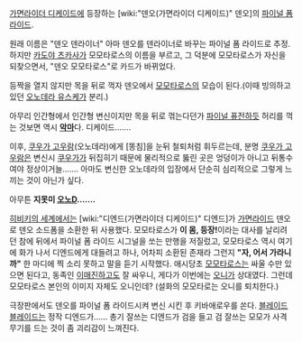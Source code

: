 [[가면라이더 디케이드]]에 등장하는 [wiki:"덴오(가면라이더 디케이드)" 덴오]의 [[파이널 폼 라이드]].

원래 이름은 "덴오 덴라이너" 아마 덴오를 덴라이너로 바꾸는 파이널 폼 라이드로 추정. 하지만 [[카도야 츠카사]]가 모모타로스의 이름을 부르고, 그 덕분에 모모타로스가 자신을 되찾으면서, "덴오 모모타로스"로 카드가 바뀌었다.

등짝을 열지 않지만 목을 뒤로 꺽자 덴오에서 [[모모타로스]]의 모습이 된다.(이때 빙의하고 있던 [[오노데라 유스케]]가 분리.) 

아무리 인간형에서 인간형 변신이지만 목을 뒤로 꺾는다던가 [[파이널 퓨전]]하듯 허리를 꺽는 것보면 역시 '''[[악마]]'''다. 디케이드…….

이후, [[쿠우가 고우람]](오노데라)에게 [똥침]을 눈뒤 철퇴처럼 휘두르는데, 분명 [[쿠우가 고우람]]은 변신시 [[쿠우가]]가 뒤집히기 때문에 물리적으로 뚫린 곳은 엉덩이가 아니고 뒤통수여야 정상이거늘……. 아마도 변신한 오노데라의 입장에서 단순히 심리적으로 그렇게 느끼는 것이 아닌가 싶다.

아무튼 '''지못미 [[오노D]]…….'''  


[[히비키의 세계]]에서는 [wiki:"디엔드(가면라이더 디케이드)" 디엔드]가 [[가면라이드]] 덴오로 덴오 소드폼을 소환한 뒤 사용했다. 모모타로스가 '''이 몸, 등장!'''이라는 대사를 날리려던 참에 뒤에서 파이널 폼 라이드 시그널을 쏘는 만행을 저질렀고, 모모타로스 역시 여기에 화가 나서 디엔드에게 대들려고 하나, 어차피 소환된 존재라 그런지 '''"자, 어서 가라니까"''' 한 마디에 찍 소리 못하고 말을 듣기 시작했다. 애시당초 [[모모타로스]]는 싸울 수만 있으면 된다고, 동족인 [[이매진]]하고도 잘 싸우니, 게다가 이번에는 [[오니]]가 상대였다. 그런데 모모타로스 본인의 이미지 자체도 오니인데?
(설화의 모모타로는 오니를 퇴치한다.)


극장판에서도 덴오를 파이널 폼 라이드시켜 변신 시킨 후 키바애로우를 쏜다. [[블레이드 블레이드]]는 정작 디엔드가…… 총기 잘쓰는 디엔드가 검을 들고 검 잘쓰는 모모가 사격무기를 드는 것이 좀 괴리감이 느껴진다.

